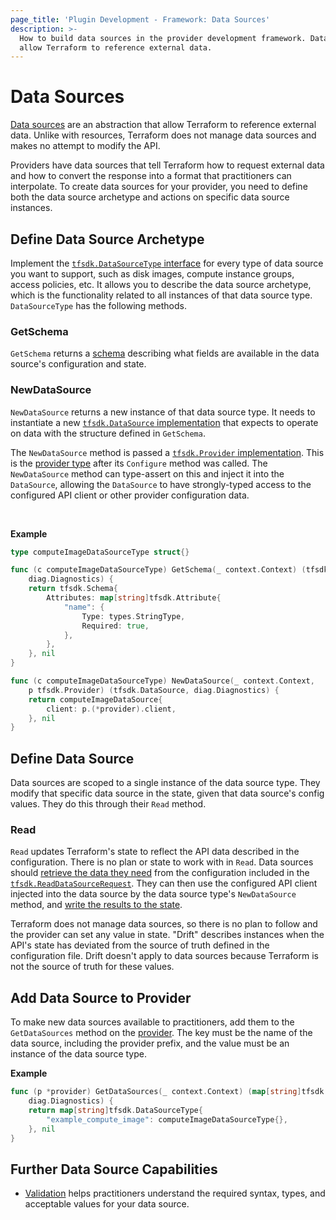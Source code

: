 ```yaml
---
page_title: 'Plugin Development - Framework: Data Sources'
description: >-
  How to build data sources in the provider development framework. Data sources
  allow Terraform to reference external data.
---
```


# Data Sources

[Data sources](/language/data-sources) are an abstraction that allow Terraform to reference external data. Unlike with resources, Terraform does not manage data sources and makes no attempt to modify the API.

Providers have data sources that tell Terraform how to request external data and how to convert the response into a format that practitioners can interpolate. To create data sources for your provider, you need to define both the data source archetype and actions on specific data source instances.

## Define Data Source Archetype

Implement the [`tfsdk.DataSourceType`
interface](https://pkg.go.dev/github.com/hashicorp/terraform-plugin-framework/tfsdk#DataSourceType)
for every type of data source you want to support, such as disk images, compute
instance groups, access policies, etc. It allows you to describe the data
source archetype, which is the functionality related to all instances of that
data source type. `DataSourceType` has the following methods.

### GetSchema

`GetSchema` returns a [schema](/terraform/plugin/framework/schemas) describing
what fields are available in the data source's configuration and state.

### NewDataSource

`NewDataSource` returns a new instance of that data source type. It needs to instantiate a new [`tfsdk.DataSource`
implementation](https://pkg.go.dev/github.com/hashicorp/terraform-plugin-framework/tfsdk#DataSource)
that expects to operate on data with the structure defined in `GetSchema`.

The `NewDataSource` method is passed a [`tfsdk.Provider`
implementation](https://pkg.go.dev/github.com/hashicorp/terraform-plugin-framework/tfsdk#Provider).
This is the [provider type](/terraform/plugin/framework/providers) after its
`Configure` method was called. The `NewDataSource` method can type-assert on
this and inject it into the `DataSource`, allowing the `DataSource` to have
strongly-typed access to the configured API client or other provider
configuration data.

<br />

**Example**

```go
type computeImageDataSourceType struct{}

func (c computeImageDataSourceType) GetSchema(_ context.Context) (tfsdk.Schema,
	diag.Diagnostics) {
	return tfsdk.Schema{
		Attributes: map[string]tfsdk.Attribute{
			"name": {
				Type: types.StringType,
				Required: true,
			},
		},
	}, nil
}

func (c computeImageDataSourceType) NewDataSource(_ context.Context,
	p tfsdk.Provider) (tfsdk.DataSource, diag.Diagnostics) {
	return computeImageDataSource{
		client: p.(*provider).client,
	}, nil
}
```

## Define Data Source

Data sources are scoped to a single instance of the data source type. They modify that specific data source in the state, given that data source's config values. They do this through their `Read` method.

### Read

`Read` updates Terraform's state to reflect the API data described in the configuration. There is no plan or state to work with in `Read`. Data sources should [retrieve the data they need](/terraform/plugin/framework/accessing-values) from the configuration included in the [`tfsdk.ReadDataSourceRequest`](https://pkg.go.dev/github.com/hashicorp/terraform-plugin-framework/tfsdk#ReadDataSourceRequest).
They can then use the configured API client injected into the data source by the
data source type's `NewDataSource` method, and [write the results to the state](/terraform/plugin/framework/writing-state).

Terraform does not manage data sources, so there is no plan to follow and the provider can set any value in state. "Drift" describes instances when the API's state has deviated from the source of truth defined in the configuration file. Drift doesn't apply to data sources because Terraform is not the source of truth for these values.

## Add Data Source to Provider

To make new data sources available to practitioners, add them to the
`GetDataSources` method on the [provider](/terraform/plugin/framework/providers). The key must be the name of
the data source, including the provider prefix, and the value must be an
instance of the data source type.

**Example**

```go
func (p *provider) GetDataSources(_ context.Context) (map[string]tfsdk.DataSourceType,
	diag.Diagnostics) {
	return map[string]tfsdk.DataSourceType{
		"example_compute_image": computeImageDataSourceType{},
	}, nil
}
```

## Further Data Source Capabilities

- [Validation](/terraform/plugin/framework/validation) helps practitioners understand the required syntax, types, and acceptable values for your data source.
